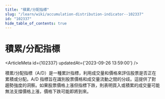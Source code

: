 ```yaml
---
title: "積累/分配指標"
slug: "/learn/wiki/accumulation-distribution-indicator--102337"
id: "102337"
hide_table_of_contents: true
---
```



# 積累/分配指標

<ArticleMeta id={102337} updatedAt={'2023-09-26 13:59:00'} />
<div className='border-solid border-b border-t-0 my-4 border-[var(--ifm-color-gray-300)]' />

積累/分配指標（A/D）是一種累計指標，利用成交量和價格來評估股票是否正在累積或分配。A/D 指標旨在識別股票價格和成交量流動之間的分歧。這提供了對趨勢強度的洞察。如果股票價格上漲但指標下跌，則表明買入或積累的成交量可能無法支撐價格上漲，價格下跌可能即將到來。
